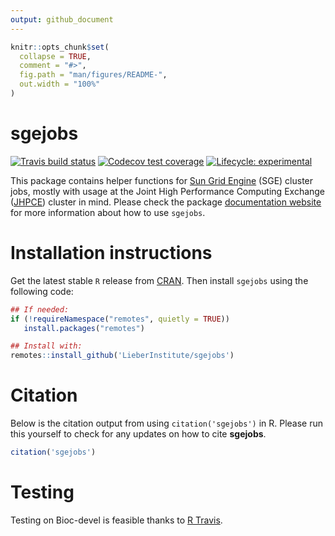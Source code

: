 ```yaml
---
output: github_document
---
```


<!-- README.md is generated from README.Rmd. Please edit that file -->

```r
knitr::opts_chunk$set(
  collapse = TRUE,
  comment = "#>",
  fig.path = "man/figures/README-",
  out.width = "100%"
)
```
# sgejobs

<!-- badges: start -->
[![Travis build status](https://travis-ci.org/LieberInstitute/sgejobs.svg?branch=master)](https://travis-ci.org/LieberInstitute/sgejobs)
[![Codecov test coverage](https://codecov.io/gh/LieberInstitute/sgejobs/branch/master/graph/badge.svg)](https://codecov.io/gh/LieberInstitute/sgejobs?branch=master)
[![Lifecycle: experimental](https://img.shields.io/badge/lifecycle-experimental-orange.svg)](https://www.tidyverse.org/lifecycle/#experimental)
<!-- badges: end -->

This package contains helper functions for [Sun Grid Engine](https://arc.liv.ac.uk/trac/SGE) (SGE) cluster jobs, mostly with usage at the Joint High Performance Computing Exchange ([JHPCE](https://jhpce.jhu.edu/)) cluster in mind. Please check the package [documentation website](http://LieberInstitute.github.io/sgejobs) for more information about how to use `sgejobs`.

# Installation instructions

Get the latest stable `R` release from [CRAN](http://cran.r-project.org/). Then install `sgejobs` using the following code:

```r
## If needed:
if (!requireNamespace("remotes", quietly = TRUE))
   install.packages("remotes")

## Install with:
remotes::install_github('LieberInstitute/sgejobs')
```


# Citation

Below is the citation output from using `citation('sgejobs')` in R. Please 
run this yourself to check for any updates on how to cite __sgejobs__.

```r
citation('sgejobs')
```

# Testing

Testing on Bioc-devel is feasible thanks to [R Travis](http://docs.travis-ci.com/user/languages/r/).
